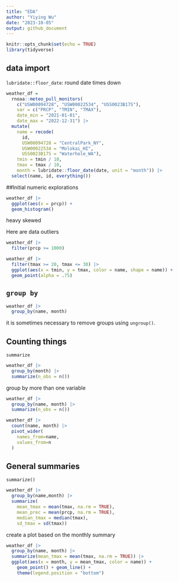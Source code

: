 ```yaml
---
title: "EDA"
author: "Yiying Wu"
date: "2023-10-05"
output: github_document
---
```


```r
knitr::opts_chunk$set(echo = TRUE)
library(tidyverse)
```

## data import
`lubridate::floor_date`: round date times down
```r
weather_df = 
  rnoaa::meteo_pull_monitors(
    c("USW00094728", "USW00022534", "USS0023B17S"),
    var = c("PRCP", "TMIN", "TMAX"), 
    date_min = "2021-01-01",
    date_max = "2022-12-31") |>
  mutate(
    name = recode(
      id, 
      USW00094728 = "CentralPark_NY", 
      USW00022534 = "Molokai_HI",
      USS0023B17S = "Waterhole_WA"),
    tmin = tmin / 10,
    tmax = tmax / 10,
    month = lubridate::floor_date(date, unit = "month")) |>
  select(name, id, everything())

```
##Initial numeric explorations

```r
weather_df |> 
  ggplot(aes(x = prcp)) + 
  geom_histogram()
```
heavy skewed

Here are data outliers
```r
weather_df |> 
  filter(prcp >= 1000)
```

```r
weather_df |> 
  filter(tmax >= 20, tmax <= 30) |> 
  ggplot(aes(x = tmin, y = tmax, color = name, shape = name)) + 
  geom_point(alpha = .75)
```

## `group by`
```r
weather_df |>
  group_by(name, month)
```
it is sometimes necessary to remove groups using `ungroup()`.

## Counting things
`summarize`
```r
weather_df |>
  group_by(month) |>
  summarize(n_obs = n())
```
group by more than one variable
```r
weather_df |>
  group_by(name, month) |>
  summarize(n_obs = n())
```

```r
weather_df |>
  count(name, month) |>
  pivot_wider(
    names_from=name,
    values_from=n
  )
```

## General summaries
`summarize()`
```r
weather_df |>
  group_by(name,month) |>
  summarize(
    mean_tmax = mean(tmax, na.rm = TRUE),
    mean_prec = mean(prcp, na.rm = TRUE),
    median_tmax = median(tmax),
    sd_tmax = sd(tmax))
```
create a plot based on the monthly summary
```r
weather_df |>
  group_by(name, month) |>
  summarize(mean_tmax = mean(tmax, na.rm = TRUE)) |>
  ggplot(aes(x = month, y = mean_tmax, color = name)) + 
    geom_point() + geom_line() + 
    theme(legend.position = "bottom")
```

